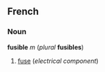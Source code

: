 ==French==
===Noun===
'''fusible''' ''m'' (''plural'' '''fusibles''')

#[[fuse]] (''electrical component'')